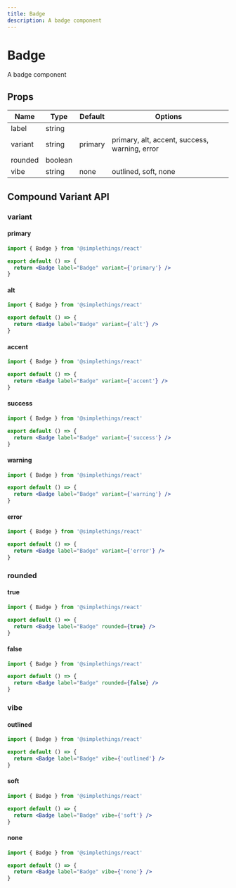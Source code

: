 ```yaml
---
title: Badge
description: A badge component
---
```

# Badge


A badge component

## Props

| Name | Type | Default | Options |
| ---- | ---- | ------- | ------- |
| label | string |  |  |
| variant | string | primary | primary, alt, accent, success, warning, error |
| rounded | boolean |  |  |
| vibe | string | none | outlined, soft, none |

## Compound Variant API

### variant

#### primary

```jsx live
import { Badge } from '@simplethings/react'

export default () => {
  return <Badge label="Badge" variant={'primary'} />
}

```

#### alt

```jsx live
import { Badge } from '@simplethings/react'

export default () => {
  return <Badge label="Badge" variant={'alt'} />
}

```

#### accent

```jsx live
import { Badge } from '@simplethings/react'

export default () => {
  return <Badge label="Badge" variant={'accent'} />
}

```

#### success

```jsx live
import { Badge } from '@simplethings/react'

export default () => {
  return <Badge label="Badge" variant={'success'} />
}

```

#### warning

```jsx live
import { Badge } from '@simplethings/react'

export default () => {
  return <Badge label="Badge" variant={'warning'} />
}

```

#### error

```jsx live
import { Badge } from '@simplethings/react'

export default () => {
  return <Badge label="Badge" variant={'error'} />
}

```

### rounded

#### true

```jsx live
import { Badge } from '@simplethings/react'

export default () => {
  return <Badge label="Badge" rounded={true} />
}

```

#### false

```jsx live
import { Badge } from '@simplethings/react'

export default () => {
  return <Badge label="Badge" rounded={false} />
}

```

### vibe

#### outlined

```jsx live
import { Badge } from '@simplethings/react'

export default () => {
  return <Badge label="Badge" vibe={'outlined'} />
}

```

#### soft

```jsx live
import { Badge } from '@simplethings/react'

export default () => {
  return <Badge label="Badge" vibe={'soft'} />
}

```

#### none

```jsx live
import { Badge } from '@simplethings/react'

export default () => {
  return <Badge label="Badge" vibe={'none'} />
}

```
